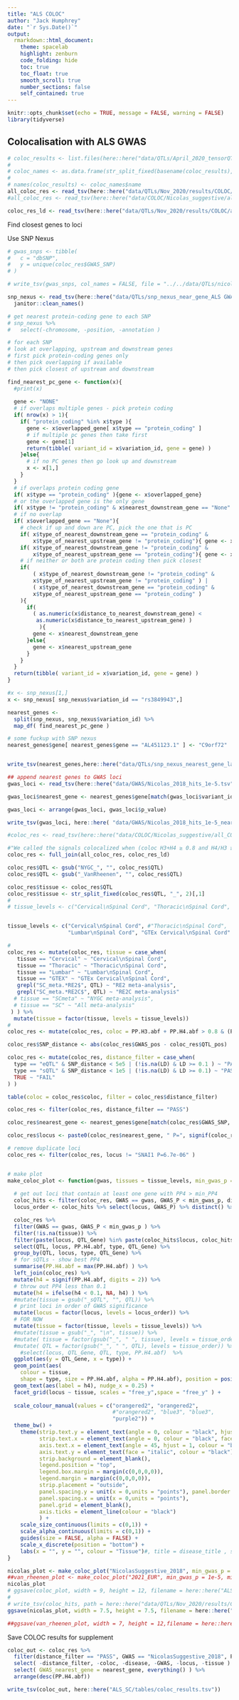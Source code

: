 ```yaml
---
title: "ALS COLOC"
author: "Jack Humphrey"
date: "`r Sys.Date()`"
output: 
  rmarkdown::html_document:
    theme: spacelab
    highlight: zenburn
    code_folding: hide
    toc: true
    toc_float: true
    smooth_scroll: true
    number_sections: false
    self_contained: true
---
```


```r
knitr::opts_chunk$set(echo = TRUE, message = FALSE, warning = FALSE)
library(tidyverse)
```

## Colocalisation with ALS GWAS


```r

# coloc_results <- list.files(here::here("data/QTLs/April_2020_tensorQTL/results/COLOC/Nicolas_1e-5"), pattern = "coloc_res.txt", full.names = TRUE)
# 
# coloc_names <- as.data.frame(str_split_fixed(basename(coloc_results), "_", 3)[,c(1:2)] )%>% tidyr::unite(col = "name")
# 
# names(coloc_results) <- coloc_names$name
all_coloc_res <- read_tsv(here::here("data/QTLs/Nov_2020/results/COLOC/all_COLOC_results_merged_H4_0_no_LD.tsv.gz"))
#all_coloc_res <- read_tsv(here::here("data/COLOC/Nicolas_suggestive/all_COLOC_results_merged_H4_0_no_LD.tsv.gz") )

coloc_res_ld <- read_tsv(here::here("data/QTLs/Nov_2020/results/COLOC/all_COLOC_results_merged_H4_0.5_with_LD.tsv.gz"))
```

Find closest genes to loci

Use SNP Nexus

```r


# gwas_snps <- tibble(
#   c = "dbSNP",
#   y = unique(coloc_res$GWAS_SNP)
# )

# write_tsv(gwas_snps, col_names = FALSE, file = "../../data/QTLs/nicolas_van_rheenen_gwas_snps.txt")

snp_nexus <- read_tsv(here::here("data/QTLs/snp_nexus_near_gene_ALS GWAS suggestive.txt") ) %>%
  janitor::clean_names()

# get nearest protein-coding gene to each SNP
# snp_nexus %>%
#   select(-chromosome, -position, -annotation )

# for each SNP
# look at overlapping, upstream and downstream genes
# first pick protein-coding genes only
# then pick overlapping if available
# then pick closest of upstream and downstream

find_nearest_pc_gene <- function(x){
  #print(x)
    
  gene <- "NONE"
  # if overlaps multiple genes - pick protein coding
  if( nrow(x) > 1){
    if( "protein_coding" %in% x$type ){
      gene <- x$overlapped_gene[ x$type == "protein_coding" ]
      # if multiple pc genes then take first
      gene <- gene[1]
      return(tibble( variant_id = x$variation_id, gene = gene) )
    }else{
      # if no PC genes then go look up and downstream
      x <- x[1,]
    }
  }
  # if overlaps protein coding gene
  if( x$type == "protein_coding" ){gene <- x$overlapped_gene}
  # or the overlapped gene is the only gene
  if( x$type != "protein_coding" & x$nearest_downstream_gene == "None" & x$nearest_upstream_gene == "None"){ gene <- x$overlapped_gene}
  # if no overlap
  if( x$overlapped_gene == "None"){
    # check if up and down are PC, pick the one that is PC
    if( x$type_of_nearest_downstream_gene == "protein_coding" & 
        x$type_of_nearest_upstream_gene != "protein_coding"){ gene <- x$nearest_downstream_gene}
    if( x$type_of_nearest_downstream_gene != "protein_coding" & 
        x$type_of_nearest_upstream_gene == "protein_coding"){ gene <- x$nearest_upstream_gene}
    # if neither or both are protein coding then pick closest
    if( 
        ( x$type_of_nearest_downstream_gene != "protein_coding" & 
        x$type_of_nearest_upstream_gene != "protein_coding" ) |
        ( x$type_of_nearest_downstream_gene == "protein_coding" & 
        x$type_of_nearest_upstream_gene == "protein_coding" )
    ){
      if( 
        ( as.numeric(x$distance_to_nearest_downstream_gene) <
         as.numeric(x$distance_to_nearest_upstream_gene) ) 
          ){ 
        gene <- x$nearest_downstream_gene
      }else{
        gene <- x$nearest_upstream_gene
      }
    }
  }
  return(tibble( variant_id = x$variation_id, gene = gene) )
}

#x <- snp_nexus[1,]
x <- snp_nexus[ snp_nexus$variation_id == "rs3849943",]

nearest_genes <- 
  split(snp_nexus, snp_nexus$variation_id) %>%
  map_df( find_nearest_pc_gene )

# some fuckup with SNP nexus
nearest_genes$gene[ nearest_genes$gene == "AL451123.1" ] <- "C9orf72"


write_tsv(nearest_genes,here::here("data/QTLs/snp_nexus_nearest_gene_labels.tsv"))

## append nearest genes to GWAS loci
gwas_loci <- read_tsv(here::here("data/GWAS/Nicolas_2018_hits_1e-5.tsv"))

gwas_loci$nearest_gene <- nearest_genes$gene[match(gwas_loci$variant_id, nearest_genes$variant_id)]

gwas_loci <- arrange(gwas_loci, gwas_loci$p_value)

write_tsv(gwas_loci, here::here( "data/GWAS/Nicolas_2018_hits_1e-5_nearest_genes.tsv") )
```



```r
#coloc_res <- read_tsv(here::here("data/COLOC/Nicolas_suggestive/all_COLOC_results_merged_H4_0.5_with_LD.tsv.gz"))

#"We called the signals colocalized when (coloc H3+H4 ≥ 0.8 and H4∕H3 ≥ 2)" -Yi et al. (2019)
coloc_res <- full_join(all_coloc_res, coloc_res_ld)

coloc_res$QTL <- gsub("NYGC_", "", coloc_res$QTL)
coloc_res$QTL <- gsub("_VanRheenen", "", coloc_res$QTL)

coloc_res$tissue <- coloc_res$QTL
coloc_res$tissue <- str_split_fixed(coloc_res$QTL, "_", 2)[,1]
# 
# tissue_levels <- c("Cervical\nSpinal Cord", "Thoracic\nSpinal Cord", "Lumbar\nSpinal Cord", "RE2 meta-analysis", "RE2C meta-analysis", "GTEx Cervical\nSpinal Cord" )


tissue_levels <- c("Cervical\nSpinal Cord", #"Thoracic\nSpinal Cord", 
                   "Lumbar\nSpinal Cord", "GTEx Cervical\nSpinal Cord" )

# 
coloc_res <- mutate(coloc_res, tissue = case_when(
   tissue == "Cervical" ~ "Cervical\nSpinal Cord",
   tissue == "Thoracic" ~ "Thoracic\nSpinal Cord",
   tissue == "Lumbar" ~ "Lumbar\nSpinal Cord",
   tissue == "GTEX" ~ "GTEx Cervical\nSpinal Cord",
   grepl("SC_meta.*RE2$", QTL) ~ "RE2 meta-analysis",
   grepl("SC_meta.*RE2C$", QTL) ~ "RE2C meta-analysis"
  # tissue == "SCmeta" ~ "NYGC meta-analysis",
  # tissue == "SC" ~ "All meta-analysis"
 ) ) %>%
  mutate(tissue = factor(tissue, levels = tissue_levels))
# 
coloc_res <- mutate(coloc_res, coloc = PP.H3.abf + PP.H4.abf > 0.8 & (PP.H4.abf / PP.H3.abf) >= 2 )

coloc_res$SNP_distance <- abs(coloc_res$GWAS_pos - coloc_res$QTL_pos)

coloc_res <- mutate(coloc_res, distance_filter = case_when( 
  type == "eQTL" & SNP_distance < 5e5 | (!is.na(LD) & LD >= 0.1 ) ~ "PASS",
  type == "sQTL" & SNP_distance < 1e5 | (!is.na(LD) & LD >= 0.1) ~ "PASS",
  TRUE ~ "FAIL"
) )

table(coloc = coloc_res$coloc, filter = coloc_res$distance_filter)

coloc_res <- filter(coloc_res, distance_filter == "PASS")

coloc_res$nearest_gene <- nearest_genes$gene[match(coloc_res$GWAS_SNP, nearest_genes$variant_id)]

coloc_res$locus <- paste0(coloc_res$nearest_gene, " P=", signif(coloc_res$GWAS_P,digits = 2) )

# remove duplicate loci
coloc_res <- filter(coloc_res, locus != "SNAI1 P=6.7e-06" )


# make plot
make_coloc_plot <- function(gwas, tissues = tissue_levels, min_gwas_p = 1e-5, min_PP4 = 0.7){
  
  # get out loci that contain at least one gene with PP4 > min_PP4
  coloc_hits <- filter(coloc_res, GWAS == gwas, GWAS_P < min_gwas_p, distance_filter == "PASS",  PP.H4.abf > min_PP4, tissue %in% tissue_levels )
  locus_order <- coloc_hits %>% select(locus, GWAS_P) %>% distinct() %>% arrange(GWAS_P) %>% pull(locus)

  coloc_res %>%
  filter(GWAS == gwas, GWAS_P < min_gwas_p ) %>%
  filter(!is.na(tissue)) %>%
  filter(paste(locus, QTL_Gene) %in% paste(coloc_hits$locus, coloc_hits$QTL_Gene) ) %>%
  select(QTL, locus, PP.H4.abf, type, QTL_Gene) %>%
  group_by(QTL, locus, type, QTL_Gene) %>%
  # for sQTLs - show best PP4
  summarise(PP.H4.abf = max(PP.H4.abf) ) %>%
  left_join(coloc_res) %>%
  mutate(h4 = signif(PP.H4.abf, digits = 2)) %>%
  # throw out PP4 less than 0.1
  mutate(h4 = ifelse(h4 < 0.1, NA, h4) ) %>%
  #mutate(tissue = gsub("_sQTL", "", QTL)) %>%
  # print loci in order of GWAS significance
  mutate(locus = factor(locus, levels = locus_order)) %>%
  # FOR NOW
  mutate(tissue = factor(tissue, levels = tissue_levels)) %>%
  #mutate(tissue = gsub("_", "\n", tissue)) %>%
  #mutate( tissue = factor(gsub("_", " ", tissue), levels = tissue_order)) %>%
  #mutate( QTL = factor(gsub("_", " ", QTL), levels = tissue_order)) %>%
    #select(locus, QTL_Gene, QTL, type, PP.H4.abf)  %>% 
  ggplot(aes(y = QTL_Gene, x = type)) + 
  geom_point(aes(
    colour = tissue, 
    shape = type, size = PP.H4.abf, alpha = PP.H4.abf), position = position_nudge(x = -0.25)) + 
  geom_text(aes(label = h4), nudge_x = 0.25) +
  facet_grid(locus ~ tissue, scales = "free_y",space = "free_y" ) +
  
  scale_colour_manual(values = c("orangered2", "orangered2", 
                                 #"orangered2", "blue3", "blue3",
                                 "purple2")) +
  theme_bw() +
    theme(strip.text.y = element_text(angle = 0, colour = "black", hjust = 0.5, face = "bold"), 
          strip.text.x = element_text(angle = 0, colour = "black", face = "bold"), 
          axis.text.x = element_text(angle = 45, hjust = 1, colour = "black"), 
          axis.text.y = element_text(face = "italic", colour = "black"),
          strip.background = element_blank(), 
          legend.position = "top",
          legend.box.margin = margin(c(0,0,0,0)), 
          legend.margin = margin(c(0,0,0,0)),
          strip.placement = "outside",
          panel.spacing.y = unit(x = 0,units = "points"), panel.border = element_rect(fill = NA, size = 0.2, colour = "black"), 
          panel.spacing.x = unit(x = 0,units = "points"),
          panel.grid = element_blank(),
          axis.ticks = element_line(colour = "black")
          ) +
    scale_size_continuous(limits = c(0,1)) +
    scale_alpha_continuous(limits = c(0,1)) +
    guides(size = FALSE, alpha = FALSE) +
    scale_x_discrete(position = "bottom") +
    labs(x = "", y = "", colour = "Tissue")#, title = disease_title , subtitle = paste0(gwas_subtitle, "; min H4 = ", min_h4)  )
}

nicolas_plot <- make_coloc_plot("NicolasSuggestive_2018", min_gwas_p = 1e-5, min_PP4 = 0.5)
##van_rheenen_plot <- make_coloc_plot("2021_EUR", min_gwas_p = 1e-5, min_PP4 = 0.5)
nicolas_plot 
# ggsave(coloc_plot, width = 9, height = 12, filename = here::here("ALS_SC/plots/ALS_SC_GWAS_COLOC_plot.pdf" ) )
# 
# write_tsv(coloc_hits, path = here::here("data/QTLs/Nov_2020/results/COLOC/SC_COLOC_hits.tsv"))
ggsave(nicolas_plot, width = 7.5, height = 7.5, filename = here::here("ALS_SC/plots/ALS_SC_GTEx_Nicolas_GWAS_COLOC_plot.pdf") )

##ggsave(van_rheenen_plot, width = 7, height = 12,filename = here::here("ALS_SC/plots/ALS_SC_GTEx_VanRheenen_GWAS_COLOC_plot.pdf") )
```


Save COLOC results for supplement

```r
coloc_out <- coloc_res %>%
  filter(distance_filter == "PASS", GWAS == "NicolasSuggestive_2018", PP.H4.abf > 0.5,tissue %in% tissue_levels) %>%
  select( -distance_filter, -coloc, -disease, -GWAS, -locus, -tissue ) %>%
  select( GWAS_nearest_gene = nearest_gene, everything() ) %>%
  arrange(desc(PP.H4.abf))

write_tsv(coloc_out, here::here("ALS_SC/tables/coloc_results.tsv"))


```

